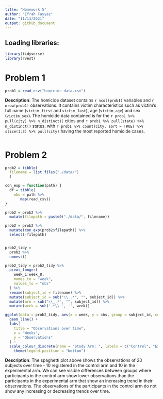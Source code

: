 ```yaml
---
title: "Homework 5"
author: "Ifrah Fayyaz"
date: "11/11/2021"
output: github_document
---
```


## Loading libraries:

```r
library(tidyverse)
library(rvest)
```


# Problem 1

```r
prob1 = read_csv("homicide-data.csv")

```

**Description:**
The homicide dataset contains ``r ncol(prob1)`` variables and ``r nrow(prob1)`` observations. It contains victim characteristics such as victim's full name (`victim_first` and `victim_last`), age (`victim_age`) and sex (`victim_sex`). The homicide data contained is for the ``r prob1 %>% pull(city) %>% n_distinct()`` cities and ``r prob1 %>% pull(state) %>% n_distinct()`` states, with ``r prob1 %>% count(city, sort = TRUE) %>% slice(1:3) %>% pull(city)`` having the most reported homicide cases. 


```r

```


# Problem 2

```r
prob2 = tibble(
  filename = list.files("./data/")
  )

con_exp = function(path) {
  df = tibble(
    obs = path %>%
       map(read_csv))
}

prob2 = prob2 %>%
  mutate(filepath = paste0("./data/", filename)) 

prob2 = prob2 %>%
  mutate(con_exp(prob2$filepath)) %>%
  select(-filepath)


prob2_tidy = 
  prob2 %>%
  unnest() 

prob2_tidy = prob2_tidy %>%
  pivot_longer(
    week_1:week_8,
    names_to = "week",
    values_to = "obs"
  ) %>%
  rename(subject_id = filename) %>%
  mutate(subject_id = sub("\\..*", "", subject_id)) %>%
  mutate(arm = sub("\\_.*", "", subject_id)) %>%
  mutate(week = sub('.*\\_', '', week)) 

ggplot(data = prob2_tidy, aes(x = week, y = obs, group = subject_id, color = arm)) + 
  geom_line() +
  labs(
    title = "Observations over time",
    x = "Weeks",
    y = "Observations"
  ) + 
  scale_colour_discrete(name = "Study Arm: ", labels = c("Control", "Experimental")) + 
    theme(legend.position = "bottom")

```

**Description:**
The spaghetti plot above shows the observations of 20 subjects over time - 10 registered in the control arm and 10 in the experimental arm. We can see visible differences between groups where participants in the control arm show lower observations than the participants in the experimental arm that show an increasing trend in their observations. The observations of the participants in the control arm do not show any increasing or decreasing trends over time. 


```r








```




```r

```


```r

```


```r

```

